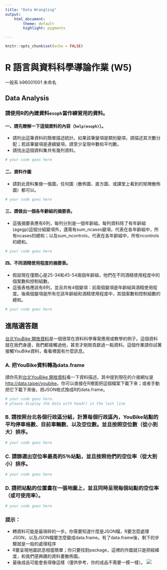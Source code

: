 ```yaml
---
title: "Data Wrangling"
output: 
    html_document:
        theme: default
        highlight: pygments

---
```


```r
knitr::opts_chunk$set(echo = FALSE)
```

R 語言與資料科學導論作業 (W5)
=============================

一般系 b96001001 未命名

## Data Analysis

### 請使用R的內建資料`esoph`當作練習用的資料。

#### 一、請先瞭解一下這個資料的內容（`help(esoph)`）。

* 請列出這筆資料的簡單描述統計。如果該筆變項是類別變項，請描述其次數分配；若該筆變項是連續變項，請至少呈現中數和平均數。
* 請找出這個資料集共有幾列資料。

```r
# your code goes here
```

#### 二、資料作圖

* 請對此資料集做一張圖，任何圖（散佈圖、直方圖、或課堂上看到的矩陣散佈圖）都可以。

```r
# your code goes here
```

#### 三、請做出一個各年齡組的摘要表。

* 這張摘要表應有6列，每列分別是一個年齡組。每列資料除了有年齡組(agegp)這個分組變項外，還需有sum_ncases變項，代表在各年齡組中，所有ncases的總和；以及sum_ncontrols，代表在各年齡組中，所有ncontrols的總和。


```r
# your code goes here
```

#### 四、不同酒精使用程度的摘要表。

* 假設現在僅關心是25-34和45-54兩個年齡組，他們在不同酒精使用程度中的個案數和控制組數。
* 這張表格應該有8列，並且共有4個變項：前兩個變項是年齡組與酒精使用程度。後兩個變項是所有在該年齡組和酒精使用程度中，其個案數和控制組數的總和。

```r
# your code goes here
```


## 進階選答題

[台北YouBike 開放資料](https://goo.gl/KLxuhf)是一個很常在資料科學專案應用或教學的例子。這個資料就在我們身邊，我們都接觸過他，甚至才剛剛貢獻過一點資料。這個作業請你試著接觸YouBike資料，看看裡面有什麼訊息。

### A. 把YouBike資料轉為data.frame
請你先到[台北YouBike 開放資料](https://goo.gl/KLxuhf)看一下資料描述。其中提到現在的介接網址是<http://data.taipei/youbike>。你可以直接在R裡面把這個檔案下載下來；或者手動把它下載下來後，把JSON格式換成R的data.frame。

```r
# your code goes here.
# please display the data with head() in the last line
```

### B. 請按照台北各個行政區分組，計算每個行政區內，YouBike站點的平均停車格數、目前車輛數、以及空位數。並且按照空位數（從小到大）排序。

```r
# your code goes here
```

### C. 請篩選出空位率最高的5％站點，並且按照他們的空位率（從大到小）排序。

```r
# your code goes here
```


### D. 請把站點的位置畫在一張地圖上，並且同時呈現每個站點的空位率（或可使用率）。

```r
# your code goes here
```

### 提示：

* 轉資料可能是最瑣碎的一步。你需要知道什麼是JSON檔，R要怎麼處理JSON，以及JSON檔要怎麼變成data.frame。有了data.frame後，剩下的步驟就是一般的處理程序
* R要呈現地圖訊息相當簡單；你只要找對package，這裡的作圖就只是把經緯度，和我們感興趣的資料畫散佈圖。
* 最後成品可能會長得像這樣（僅供參考，你的成品不需要一模一樣）。
![](youbike_avail.png)

